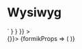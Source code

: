 
<Meta title="Components/Wysiwyg" component={Wysiwyg} />

# Wysiwyg

<Canvas>
  <Story
    name="Wysiwyg"
    parameters={{
      docs: {
        source: {
          code: dedent`
          <Wysiwyg formikProps={formikProps} value={formikProps.values.example} name="example" characterLimit={2000} />`
        }
      }
    }}
  >
    <div className="input-form-story">
      <Form initialValues={{ example: '' }} onSubmit={() => {}}>
        {formikProps => (
          <Wysiwyg formikProps={formikProps} value={formikProps.values.example} name="example" characterLimit={2000} />
        )}
      </Form>
    </div>
  </Story>
  <ArgsTable of={Wysiwyg} />
</Canvas>
